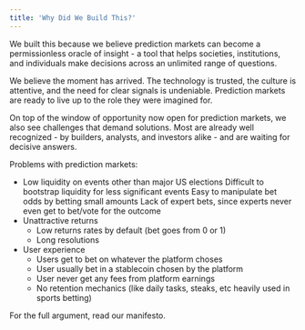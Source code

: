 ```yaml
---
title: 'Why Did We Build This?'
---
```


We built this because we believe prediction markets can become a permissionless oracle of insight - a tool that helps societies, institutions, and individuals make decisions across an unlimited range of questions.

We believe the moment has arrived. The technology is trusted, the culture is attentive, and the need for clear signals is undeniable. Prediction markets are ready to live up to the role they were imagined for.

On top of the window of opportunity now open for prediction markets, we also see challenges that demand solutions. Most are already well recognized - by builders, analysts, and investors alike - and are waiting for decisive answers.

Problems with prediction markets:
- Low liquidity on events other than major US elections
    Difficult to bootstrap liquidity for less significant events
    Easy to manipulate bet odds by betting small amounts
    Lack of expert bets, since experts never even get to bet/vote for the outcome
- Unattractive returns
    - Low returns rates by default (bet goes from 0 or 1)
    - Long resolutions
- User experience  
     - Users get to bet on whatever the platform choses
     - User usually bet in a stablecoin chosen by the platform
     - User never get any fees from platform earnings
     - No retention mechanics (like daily tasks, steaks, etc heavily used in sports betting)

For the full argument, read our manifesto.


